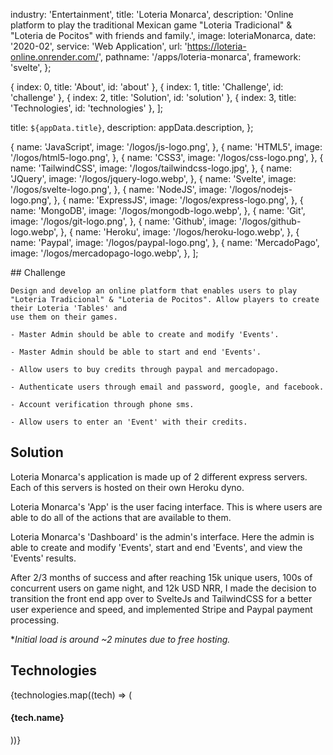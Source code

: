 
  industry: 'Entertainment',
  title: 'Loteria Monarca',
  description: 'Online platform to play the traditional Mexican game "Loteria Tradicional" & "Loteria de Pocitos" with friends and family.',
  image: loteriaMonarca,
  date: '2020-02',
  service: 'Web Application',
  url: 'https://loteria-online.onrender.com/',
  pathname: '/apps/loteria-monarca',
  framework: 'svelte',
};

  { index: 0, title: 'About', id: 'about' },
  { index: 1, title: 'Challenge', id: 'challenge' },
  { index: 2, title: 'Solution', id: 'solution' },
  { index: 3, title: 'Technologies', id: 'technologies' },
];

  title: `${appData.title}`,
  description: appData.description,
};

  {
    name: 'JavaScript',
    image: '/logos/js-logo.png',
  },
  {
    name: 'HTML5',
    image: '/logos/html5-logo.png',
  },
  {
    name: 'CSS3',
    image: '/logos/css-logo.png',
  },
  {
    name: 'TailwindCSS',
    image: '/logos/tailwindcss-logo.jpg',
  },
  {
    name: 'JQuery',
    image: '/logos/jquery-logo.webp',
  },
  {
    name: 'Svelte',
    image: '/logos/svelte-logo.png',
  },
  {
    name: 'NodeJS',
    image: '/logos/nodejs-logo.png',
  },
  {
    name: 'ExpressJS',
    image: '/logos/express-logo.png',
  },
  {
    name: 'MongoDB',
    image: '/logos/mongodb-logo.webp',
  },
  {
    name: 'Git',
    image: '/logos/git-logo.png',
  },
  {
    name: 'Github',
    image: '/logos/github-logo.webp',
  },
  {
    name: 'Heroku',
    image: '/logos/heroku-logo.webp',
  },
  {
    name: 'Paypal',
    image: '/logos/paypal-logo.png',
  },
  {
    name: 'MercadoPago',
    image: '/logos/mercadopago-logo.webp',
  },
];


<Container>

<Border className="my-8" />

  <Section id="challenge">
    ## Challenge

    Design and develop an online platform that enables users to play "Loteria Tradicional" & "Loteria de Pocitos". Allow players to create their Loteria 'Tables' and
    use them on their games.

    - Master Admin should be able to create and modify 'Events'.

    - Master Admin should be able to start and end 'Events'.

    - Allow users to buy credits through paypal and mercadopago.

    - Authenticate users through email and password, google, and facebook.

    - Account verification through phone sms.

    - Allow users to enter an 'Event' with their credits.

  </Section>

<Border className="my-8" />

<Section id="solution">

## Solution

<AppSolution image='loteria-monarca.png' href={appData.url}>

Loteria Monarca's application is made up of 2 different express servers. Each of this servers is hosted on their own Heroku dyno.

Loteria Monarca's 'App' is the user facing interface. This is where users are able to do all of the actions that are available to them.

Loteria Monarca's 'Dashboard' is the admin's interface. Here the admin is able to create and modify 'Events', start and end 'Events', and view the 'Events' results.

After 2/3 months of success and after reaching 15k unique users, 100s of concurrent users on game night, and 12k USD NRR, I made the decision to transition 
the front end app over to SvelteJs and TailwindCSS for a better user experience and speed, and implemented Stripe and Paypal payment processing.


</AppSolution>

**Initial load is around ~2 minutes due to free hosting.*

</Section>

<Border className="my-8" />

<Section id="technologies">

## Technologies

<FadeInStagger className="flex gap-4 mt-6 flex-wrap" faster once>
  {technologies.map((tech) => (
    <FadeIn key={tech.name}>
      <div className="mt-auto">
        <Image
          src={tech.image}
          className="object-contain rounded-md m-auto"
          alt=""
          height={64}
          width={64}
          style={{
            width: 64,
            height: 64,
          }}
        />
        <h4 className="text-sm font-semibold tracking-tight text-[#525df3] text-center bg-white rounded-full w-min px-2 m-2 mx-auto">{tech.name}</h4>
      </div>
    </FadeIn>
  ))}
</FadeInStagger>

</Section>

</Container>